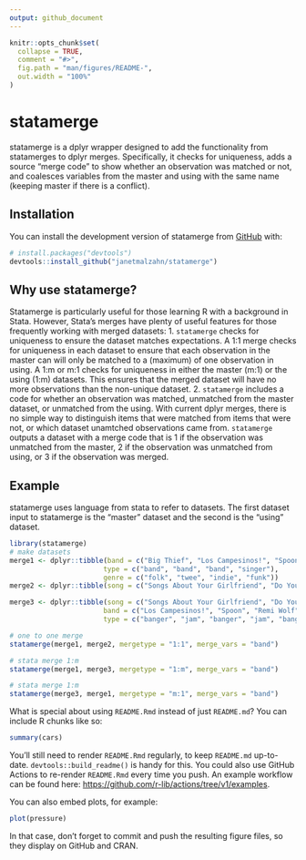```yaml
---
output: github_document
---
```


<!-- README.md is generated from README.Rmd. Please edit that file -->

```r
knitr::opts_chunk$set(
  collapse = TRUE,
  comment = "#>",
  fig.path = "man/figures/README-",
  out.width = "100%"
)
```

# statamerge

<!-- badges: start -->
<!-- badges: end -->

statamerge is a dplyr wrapper designed to add the functionality from statamerges to dplyr merges. Specifically, it checks for uniqueness, adds a source "merge code" to show whether an observation was matched or not, and coalesces variables from the master and using with the same name (keeping master if there is a conflict).

## Installation

You can install the development version of statamerge from [GitHub](https://github.com/) with:

``` r
# install.packages("devtools")
devtools::install_github("janetmalzahn/statamerge")
```

## Why use statamerge?
Statamerge is particularly useful for those learning R with a background in Stata. However, Stata's merges have plenty of useful features for those frequently working with merged datasets:
1. `statamerge` checks for uniqueness to ensure the dataset matches expectations. A 1:1 merge checks for uniqueness in each dataset to ensure that each observation in the master can will only be matched to a (maximum) of one observation in using. A 1:m or m:1 checks for uniqueness in either the master (m:1) or the using (1:m) datasets. This ensures that the merged dataset will have no more observations than the non-unique dataset. 
2. `statamerge` includes a code for whether an observation was matched, unmatched from the master dataset, or unmatched from the using. With current dplyr merges, there is no simple way to distinguish items that were matched from items that were not, or which dataset unamtched observations came from. `statamerge` outputs a dataset with a merge code that is 1 if the observation was unmatched from the master, 2 if the observation was unmatched from using, or 3 if the observation was merged. 

## Example

statamerge uses language from stata to refer to datasets. The first dataset input to statamerge is the "master" dataset and the second is the "using" dataset. 

```r
library(statamerge)
# make datasets
merge1 <- dplyr::tibble(band = c("Big Thief", "Los Campesinos!", "Spoon", "Remi Wolf"),
                       type = c("band", "band", "band", "singer"),
                       genre = c("folk", "twee", "indie", "funk"))
merge2 <- dplyr::tibble(song = c("Songs About Your Girlfriend", "Do You", "Michael", "Jesus Etc"), band = c("Los Campesinos!", "Spoon", "Remi Wolf", "Wilco"), type = c("banger", "jam", "banger", "jam"))

merge3 <- dplyr::tibble(song = c("Songs About Your Girlfriend", "Do You", "Michael", "Jesus Etc", "The Underdog"),
                       band = c("Los Campesinos!", "Spoon", "Remi Wolf", "Wilco", "Spoon"),
                       type = c("banger", "jam", "banger", "jam", "banger"))

# one to one merge
statamerge(merge1, merge2, mergetype = "1:1", merge_vars = "band")
```

```r
# stata merge 1:m
statamerge(merge1, merge3, mergetype = "1:m", merge_vars = "band")
```

```r
# stata merge 1:m
statamerge(merge3, merge1, mergetype = "m:1", merge_vars = "band")
```

What is special about using `README.Rmd` instead of just `README.md`? You can include R chunks like so:

```r
summary(cars)
```

You'll still need to render `README.Rmd` regularly, to keep `README.md` up-to-date. `devtools::build_readme()` is handy for this. You could also use GitHub Actions to re-render `README.Rmd` every time you push. An example workflow can be found here: <https://github.com/r-lib/actions/tree/v1/examples>.

You can also embed plots, for example:

```r
plot(pressure)
```

In that case, don't forget to commit and push the resulting figure files, so they display on GitHub and CRAN.
